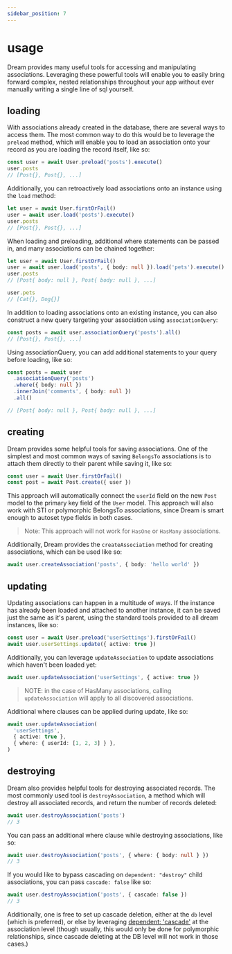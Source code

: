 ```yaml
---
sidebar_position: 7
---
```


# usage

Dream provides many useful tools for accessing and manipulating associations. Leveraging these powerful tools will enable you to easily bring forward complex, nested relationships throughout your app without ever manually writing a single line of sql yourself.

## loading

With associations already created in the database, there are several ways to access them. The most common way to do this would be to leverage the `preload` method, which will enable you to load an association onto your record as you are loading the record itself, like so:

```ts
const user = await User.preload('posts').execute()
user.posts
// [Post{}, Post{}, ...]
```

Additionally, you can retroactively load associations onto an instance using the `load` method:

```ts
let user = await User.firstOrFail()
user = await user.load('posts').execute()
user.posts
// [Post{}, Post{}, ...]
```

When loading and preloading, additional where statements can be passed in, and many associations can be chained together:

```ts
let user = await User.firstOrFail()
user = await user.load('posts', { body: null }).load('pets').execute()
user.posts
// [Post{ body: null }, Post{ body: null }, ...]

user.pets
// [Cat{}, Dog{}]
```

In addition to loading associations onto an existing instance, you can also construct a new query targeting your association using `associationQuery`:

```ts
const posts = await user.associationQuery('posts').all()
// [Post{}, Post{}, ...]
```

Using associationQuery, you can add additional statements to your query before loading, like so:

```ts
const posts = await user
  .associationQuery('posts')
  .where({ body: null })
  .innerJoin('comments', { body: null })
  .all()

// [Post{ body: null }, Post{ body: null }, ...]
```

## creating

Dream provides some helpful tools for saving associations. One of the simplest and most common ways of saving `BelongsTo` associations is to attach them directly to their parent while saving it, like so:

```ts
const user = await User.firstOrFail()
const post = await Post.create({ user })
```

This approach will automatically connect the `userId` field on the new `Post` model to the primary key field of the `User` model. This approach will also work with STI or polymorphic BelongsTo associations, since Dream is smart enough to autoset type fields in both cases.

> Note: This approach will not work for `HasOne` or `HasMany` associations.

Additionally, Dream provides the `createAssociation` method for creating associations, which can be used like so:

```ts
await user.createAssociation('posts', { body: 'hello world' })
```

## updating

Updating associations can happen in a multitude of ways. If the instance has already been loaded and attached to another instance, it can be saved just the same as it's parent, using the standard tools provided to all dream instances, like so:

```ts
const user = await User.preload('userSettings').firstOrFail()
await user.userSettings.update({ active: true })
```

Additionally, you can leverage `updateAssociation` to update associations which haven't been loaded yet:

```ts
await user.updateAssociation('userSettings', { active: true })
```

> NOTE: in the case of HasMany associations, calling `updateAssociation` will apply to all discovered associations.

Additional where clauses can be applied during update, like so:

```ts
await user.updateAssociation(
  'userSettings',
  { active: true },
  { where: { userId: [1, 2, 3] } },
)
```

## destroying

Dream also provides helpful tools for destroying associated records. The most commonly used tool is `destroyAssociation`, a method which will destroy all associated records, and return the number of records deleted:

```ts
await user.destroyAssociation('posts')
// 3
```

You can pass an additional where clause while destroying associations, like so:

```ts
await user.destroyAssociation('posts', { where: { body: null } })
// 3
```

If you would like to bypass cascading on `dependent: "destroy"` child associations, you can pass `cascade: false` like so:

```ts
await user.destroyAssociation('posts', { cascade: false })
// 3
```

Additionally, one is free to set up cascade deletion, either at the `db` level (which is preferred), or else by leveraging [dependent: 'cascade'](/docs/models/associations/has-one-and-has-many#dependent) at the association level (though usually, this would only be done for polymorphic relationships, since cascade deleting at the DB level will not work in those cases.)
